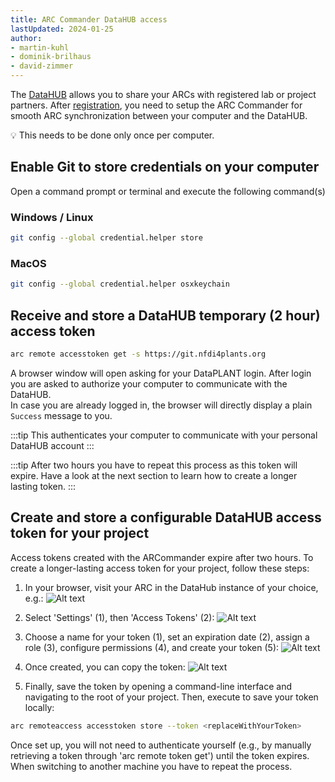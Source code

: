 ```yaml
---
title: ARC Commander DataHUB access
lastUpdated: 2024-01-25
author:
- martin-kuhl
- dominik-brilhaus
- david-zimmer
---
```



The [DataHUB](<https://git.nfdi4plants.org>) allows you to share your ARCs with registered lab or project partners. After [registration](<https://register.nfdi4plants.org>), you need to setup the ARC Commander for smooth ARC synchronization between your computer and the DataHUB.

:bulb: This needs to be done only once per computer.

## Enable Git to store credentials on your computer

Open a command prompt or terminal and execute the following command(s)

### Windows / Linux

```bash
git config --global credential.helper store
```

### MacOS

```bash
git config --global credential.helper osxkeychain
```

## Receive and store a DataHUB temporary (2 hour) access token

```bash
arc remote accesstoken get -s https://git.nfdi4plants.org
```

A browser window will open asking for your DataPLANT login. After login you are asked to authorize your computer to communicate with the DataHUB.  
In case you are already logged in, the browser will directly display a plain `Success` message to you.

:::tip
This authenticates your computer to communicate with your personal DataHUB account
:::

:::tip
After two hours you have to repeat this process as this token will expire. Have a look at the next section to learn how to create a longer lasting token.
:::

## Create and store a configurable DataHUB access token for your project

Access tokens created with the ARCommander expire after two hours. To create a longer-lasting access token for your project, follow these steps:

1. In your browser, visit your ARC in the DataHub instance of your choice, e.g.:
![Alt text](@images/ArcCommander_access_1.png)

2. Select 'Settings' (1), then 'Access Tokens' (2):
![Alt text](@images/ArcCommander_access_2.png)

3. Choose a name for your token (1), set an expiration date (2), assign a role (3), configure permissions (4), and create your token (5):
![Alt text](@images/ArcCommander_access_3.png)

4. Once created, you can copy the token:
![Alt text](@images/ArcCommander_access_4.png)

5. Finally, save the token by opening a command-line interface and navigating to the root of your project. Then, execute to save your token locally:

```bash
arc remoteaccess accesstoken store --token <replaceWithYourToken>
```

Once set up, you will not need to authenticate yourself (e.g., by manually retrieving a token through 'arc remote token get') until the token expires. When switching to another machine you have to repeat the process.